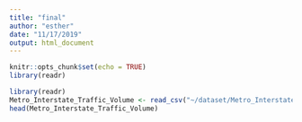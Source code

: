 ```yaml
---
title: "final"
author: "esther"
date: "11/17/2019"
output: html_document
---
```


```r
knitr::opts_chunk$set(echo = TRUE)
library(readr)
```

```r
library(readr)
Metro_Interstate_Traffic_Volume <- read_csv("~/dataset/Metro_Interstate_Traffic_Volume.csv")
head(Metro_Interstate_Traffic_Volume)
```